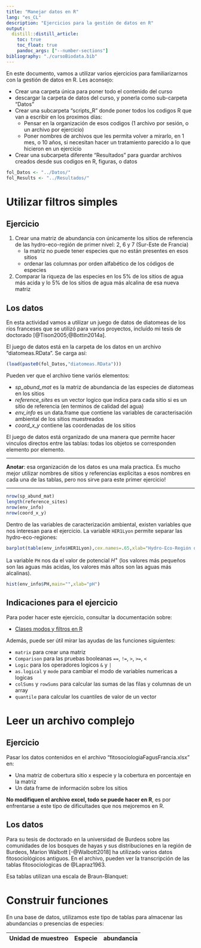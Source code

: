 ```yaml
---
title: "Manejar datos en R"
lang: "es_CL"
description: "Ejercicios para la gestión de datos en R"
output:
  distill::distill_article:
    toc: true
    toc_float: true
    pandoc_args: ["--number-sections"]
bibliography: "./cursoBiodata.bib"
---
```


En este documento, vamos a utilizar varios ejercicios para familiarizarnos con la gestión de datos en R.
Les aconsejo:

* Crear una carpeta única para poner todo el contenido del curso
* descargar la carpeta de datos del curso, y ponerla como sub-carpeta "Datos" 
* Crear una subcarpeta "scripts_R" donde poner todos los codigos R que van a escribir en los proximos días:
  + Pensar en la organización de esos codigos (1 archivo por sesión, o un archivo por ejercicio)
  + Poner nombres de archivos que les permita volver a mirarlo, en 1 mes, o 10 años, si necesitan hacer un tratamiento parecido a lo que hicieron en un ejercicio
* Crear una subcarpeta diferente "Resultados" para guardar archivos creados desde sus codigos en R, figuras, o datos

```r
fol_Datos <- "../Datos/"
fol_Results <- "../Resultados/"
```
  

# Utilizar filtros simples

## Ejercicio

1. Crear una matriz de abundancia con únicamente los sitios de referencia de las hydro-eco-región de primer nivel: 2, 6 y 7 (Sur-Este de Francia)
   + la matriz no puede tener especies que no están presentes en esos sitios
   + ordenar las columnas por orden alfabético de los códigos de especies
2. Comparar la riqueza de las especies en los 5% de los sitios de agua más acida y lo 5% de los sitios de agua más alcalina de esa nueva matriz


## Los datos

En esta actividad vamos a utilizar un juego de datos de diatomeas de los ríos franceses que se utilizó para varios proyectos, incluído mi tesis de doctorado [@Tison2005;@Bottin2014a].

El juego de datos está en la carpeta de los datos en un archivo "diatomeas.RData".
Se carga así:

```r
(load(paste0(fol_Datos,"diatomeas.RData")))
```
Pueden ver que el archivo tiene variós elementos:

* *sp_abund_mat* es la matriz de abundancia de las especies de diatomeas en los sitios
* *reference_sites* es un vector logico que indica para cada sitio si es un sitio de referencia (en terminos de calidad del agua)
* *env_info* es un data.frame que contiene las variables de caracterisación ambiental de los sitios muestreados
* *coord_x_y* contiene las coordenadas de los sitios

El juego de datos está organizado de una manera que permite hacer vinculos directos entre las tablas: todas los objetos se corresponden elemento por elemento.

***************

**Anotar**: esa organización de los datos es una mala practica. Es mucho mejor utilizar nombres de sitios y referencias explicitas a esos nombres en cada una de las tablas, pero nos sirve para este primer ejercicio!


**************

```r
nrow(sp_abund_mat)
length(reference_sites)
nrow(env_info)
nrow(coord_x_y)
```

Dentro de las variables de caracterización ambiental, existen variables que nos interesan para el ejercicio.
La variable `HER1Lyon` permite separar las hydro-eco-regiones:

```r
barplot(table(env_info$HER1Lyon),cex.names=.65,xlab="Hydro-Eco-Región de nivel 1",ylab="Número de muestreos")
```

La variable `PH` nos da el valor de potencial $H^+$ (los valores más pequeños son las aguas más acidas, los valores más altos son las aguas más alcalinas).

```r
hist(env_info$PH,main="",xlab="pH")
```

## Indicaciones para el ejercicio

Para poder hacer este ejercicio, consultar la documentación sobre:

* [Clases modos y filtros en R](./doc_R_clases_modos.html)

Además, puede ser útil mirar las ayudas de las funciones siguientes:

* `matrix` para crear una matriz
* `Comparison` para las pruebas booleanas `==`, `!=`, `>`, `>=`, `<` 
* `Logic` para los operadores logicos `&` y `|`
* `as.logical` y `mode` para cambiar el modo de variables numericas a logicas
* `colSums` y `rowSums` para calcular las sumas de las filas y columnas de un array
* `quantile` para calcular los cuantiles de valor de un vector

# Leer un archivo complejo

## Ejercicio

Pasar los datos contenidos en el archivo "fitosociologiaFagusFrancia.xlsx" en:

- Una matriz de cobertura sitio x especie y la cobertura en porcentaje en la matriz
- Un data frame de información sobre los sitios

**No modifiquen el archivo excel, todo se puede hacer en R**, es por enfrentarse a este tipo de dificultades que nos mejoremos en R.

## Los datos

Para su tesis de doctorado en la universidad de Burdeos sobre las comunidades de los bosques de hayas y sus distribuciones en la región de Burdeos, Marion Walbott [-@Walbott2018] ha utilizado varios datos fitosociológicos antiguos.
En el archivo, pueden ver la transcripción de las tablas fitosociologicas de @Lapraz1963.

Esa tablas utilizan una escala de Braun-Blanquet:




# Construir funciones

En una base de datos, utilizamos este tipo de tablas para almacenar las abundancias o presencias de especies:


| Unidad de muestreo | Especie | abundancia|
|--------------------|---------|-----------|



